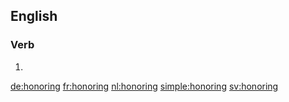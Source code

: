 ==English==

===Verb===
{{head|en}}

# {{present participle of|honor}}

[[de:honoring]]
[[fr:honoring]]
[[nl:honoring]]
[[simple:honoring]]
[[sv:honoring]]